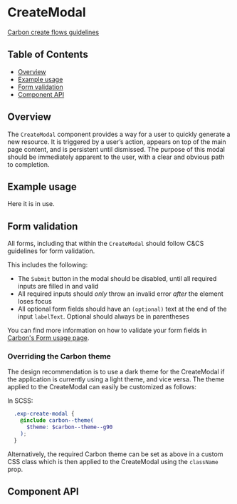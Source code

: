 
# CreateModal

[Carbon create flows guidelines](https://www.carbondesignsystem.com/community/patterns/create-flows/#modal)

## Table of Contents

- [Overview](#overview)
- [Example usage](#example-usage)
- [Form validation](#form-validation)
- [Component API](#component-api)

## Overview

The `CreateModal` component provides a way for a user to quickly generate a new
resource. It is triggered by a user’s action, appears on top of the main page
content, and is persistent until dismissed. The purpose of this modal should be
immediately apparent to the user, with a clear and obvious path to completion.

## Example usage

Here it is in use.

<Canvas>
  <Story
    id={getStorybookSlug(pkg, CreateModal.displayName, 'with-form-validation')}
  />
</Canvas>

## Form validation

All forms, including that within the `CreateModal` should follow C&CS guidelines
for form validation.

This includes the following:

- The `Submit` button in the modal should be disabled, until all required inputs
  are filled in and valid
- All required inputs should _only_ throw an invalid error _after_ the element
  loses focus
- All optional form fields should have an `(optional)` text at the end of the
  input `labelText`. Optional should always be in parentheses

You can find more information on how to validate your form fields in
[Carbon's Form usage page](https://www.carbondesignsystem.com/components/form/usage).

### Overriding the Carbon theme

The design recommendation is to use a dark theme for the CreateModal if the
application is currently using a light theme, and vice versa. The theme applied
to the CreateModal can easily be customized as follows:

In SCSS:

```SCSS
  .exp-create-modal {
    @include carbon--theme(
      $theme: $carbon--theme--g90
    );
  }
```

Alternatively, the required Carbon theme can be set as above in a custom CSS
class which is then applied to the CreateModal using the `className` prop.

## Component API

<Props />
